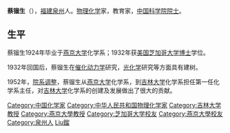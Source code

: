 {{Infobox_Person
| name = 蔡镏生
|image= 
|box_width= 
|occupation= 
| period = 
|birth_name=
| other_names =
| Sex =男
|birth_date= 1902年9月18日
|birth_place= {{QIN}}[[福建|福建]][[泉州|泉州]][[晋江|晋江]]（今[[鲤城区|鲤城区]]）
|death_date= {{death date and age|1983|10|24|1902|9|18}}
|death_place= 
| nationality ={{PRC}}
| residence =
| party =
| religion =
| spouse = 
| relatives = 
|education= 
| past = 
{{Infobox_People_CAS
|学部=化学部
|专业=物理化学
|当选年=1957年
}}
| work =
|awards=
}}

'''蔡镏生'''（{{bd|1902年|9月18日|1983年|10月24日|catIdx=C蔡镏生}}），[[福建|福建]][[泉州|泉州]]人。[[物理化学|物理化学]]家，教育家，[[中国科学院院士|中国科学院院士]]。

==生平==
蔡镏生1924年毕业于[[燕京大学|燕京大学]]化学系；1932年获[[美国|美国]][[芝加哥大学|芝加哥大学]][[博士|博士]]学位。

1932年回国后，蔡镏生在[[催化动力学|催化动力学]]研究，[[光化学|光化学]]研究等方面具有建树。

1952年，[[院系调整|院系调整]]，蔡镏生从[[燕京大学|燕京大学]]化学系，到[[吉林大学|吉林大学]]化学系担任第一任化学系主任，对[[吉林大学|吉林大学]]化学系的创建及发展做出了很大的贡献。

{{中国科学院化学部院士}}
{{福建籍科学院院士}}

{{DEFAULTSORT:Cai蔡}}
[[Category:中国化学家|Category:中国化学家]]
[[Category:中华人民共和国物理化学家|Category:中华人民共和国物理化学家]]
[[Category:吉林大学教授|Category:吉林大学教授]]
[[Category:燕京大學教授|Category:燕京大學教授]]
[[Category:芝加哥大学校友|Category:芝加哥大学校友]]
[[Category:燕京大學校友|Category:燕京大學校友]]
[[Category:泉州人|Category:泉州人]]
[[Category:蔡姓|Liu鎦]]